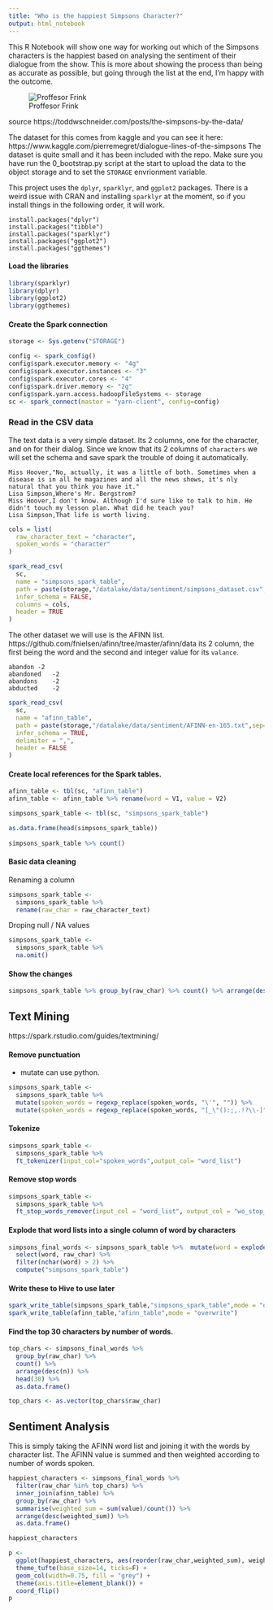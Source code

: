 ```yaml
---
title: "Who is the happiest Simpsons Character?"
output: html_notebook
---
```

This R Notebook will show one way for working out which of the Simpsons characters is the happiest based on analysing the sentiment of their dialogue from the show. This is more about showing the process than being as accurate as possible, but going through the list at the end, I'm happy with the outcome. 

![Proffesor Frink](/home/cdsw/images/frink.jpg)

source https://toddwschneider.com/posts/the-simpsons-by-the-data/

The dataset for this comes from kaggle and you can see it  here: https://www.kaggle.com/pierremegret/dialogue-lines-of-the-simpsons
The dataset is quite small and it has been included with the repo. Make sure you have run the 0_bootstrap.py script at the start to upload the data to the object storage and to set the `STORAGE` envrionment variable. 

This project uses the `dplyr`, `sparklyr`, and `ggplot2` packages. There is a weird issue with CRAN and installing `sparklyr` at the moment, so if you install things in the following order, it will work.
```
install.packages("dplyr")
install.packages("tibble")
install.packages("sparklyr")
install.packages("ggplot2")
install.packages("ggthemes")
```

#### Load the libraries
```r
library(sparklyr)
library(dplyr)
library(ggplot2)
library(ggthemes)
```

#### Create the Spark connection
```r
storage <- Sys.getenv("STORAGE")

config <- spark_config()
config$spark.executor.memory <- "4g"
config$spark.executor.instances <- "3"
config$spark.executor.cores <- "4"
config$spark.driver.memory <- "2g"
config$spark.yarn.access.hadoopFileSystems <- storage
sc <- spark_connect(master = "yarn-client", config=config)
```
### Read in the CSV data
The text data is a very simple dataset. Its 2 columns, one for the character, and on for their
dialog. Since we know that its 2 columns of `characters` we will set the schema and save
spark the trouble of doing it automatically.

```
Miss Hoover,"No, actually, it was a little of both. Sometimes when a disease is in all he magazines and all the news shows, it's nly natural that you think you have it."
Lisa Simpson,Where's Mr. Bergstrom?
Miss Hoover,I don't know. Although I'd sure like to talk to him. He didn't touch my lesson plan. What did he teach you?
Lisa Simpson,That life is worth living.
```
```r
cols = list(
  raw_character_text = "character",
  spoken_words = "character"
)

spark_read_csv(
  sc,
  name = "simpsons_spark_table",
  path = paste(storage,"/datalake/data/sentiment/simpsons_dataset.csv",sep=""),
  infer_schema = FALSE,
  columns = cols,
  header = TRUE
)

```

The other dataset we will use is the AFINN list. https://github.com/fnielsen/afinn/tree/master/afinn/data 
its 2 column, the first being the word and the second and integer value for its `valance`. 

```
abandon	-2
abandoned	-2
abandons	-2
abducted	-2
```
```r
spark_read_csv(
  sc,
  name = "afinn_table",
  path = paste(storage,"/datalake/data/sentiment/AFINN-en-165.txt",sep=""),
  infer_schema = TRUE,
  delimiter = ",",
  header = FALSE
)
```
#### Create local references for the Spark tables.

```r
afinn_table <- tbl(sc, "afinn_table")
afinn_table <- afinn_table %>% rename(word = V1, value = V2)

simpsons_spark_table <- tbl(sc, "simpsons_spark_table")

as.data.frame(head(simpsons_spark_table))
  
simpsons_spark_table %>% count()
```
#### Basic data cleaning

Renaming a column
```r
simpsons_spark_table <- 
  simpsons_spark_table %>% 
  rename(raw_char = raw_character_text)
```
Droping null / NA values
```r
simpsons_spark_table <- 
  simpsons_spark_table %>% 
  na.omit()
```
#### Show the changes
```r
simpsons_spark_table %>% group_by(raw_char) %>% count() %>% arrange(desc(n))
```
## Text Mining
https://spark.rstudio.com/guides/textmining/


#### Remove punctuation
 * mutate can use python.
```r
simpsons_spark_table <- 
  simpsons_spark_table %>% 
  mutate(spoken_words = regexp_replace(spoken_words, "\'", "")) %>%
  mutate(spoken_words = regexp_replace(spoken_words, "[_\"():;,.!?\\-]", " "))
```
#### Tokenize
```r
simpsons_spark_table <- 
  simpsons_spark_table %>% 
  ft_tokenizer(input_col="spoken_words",output_col= "word_list")
```
#### Remove stop words
```r
simpsons_spark_table <- 
  simpsons_spark_table %>% 
  ft_stop_words_remover(input_col = "word_list", output_col = "wo_stop_words")
```
#### Explode that word lists into a single column of word by characters
```r
simpsons_final_words <- simpsons_spark_table %>%  mutate(word = explode(wo_stop_words)) %>%
  select(word, raw_char) %>%
  filter(nchar(word) > 2) %>%
  compute("simpsons_spark_table")
```

#### Write these to Hive to use later
```r
spark_write_table(simpsons_spark_table,"simpsons_spark_table",mode = "overwrite")
spark_write_table(afinn_table,"afinn_table",mode = "overwrite")
```

#### Find the top 30 characters by number of words.
```r
top_chars <- simpsons_final_words %>% 
  group_by(raw_char) %>% 
  count() %>% 
  arrange(desc(n)) %>% 
  head(30) %>% 
  as.data.frame()

top_chars <- as.vector(top_chars$raw_char)
```
## Sentiment Analysis
This is simply taking the AFINN word list and joining it with the words by character
list. The AFINN value is summed and then weighted according to number of words spoken.
```r
happiest_characters <- simpsons_final_words %>% 
  filter(raw_char %in% top_chars) %>%
  inner_join(afinn_table) %>% 
  group_by(raw_char) %>% 
  summarise(weighted_sum = sum(value)/count()) %>%
  arrange(desc(weighted_sum)) %>% 
  as.data.frame()
```

```r
happiest_characters
```

```r
p <-
  ggplot(happiest_characters, aes(reorder(raw_char,weighted_sum), weighted_sum))+
  theme_tufte(base_size=14, ticks=F) + 
  geom_col(width=0.75, fill = "grey") +
  theme(axis.title=element_blank()) +
  coord_flip()
p
```

